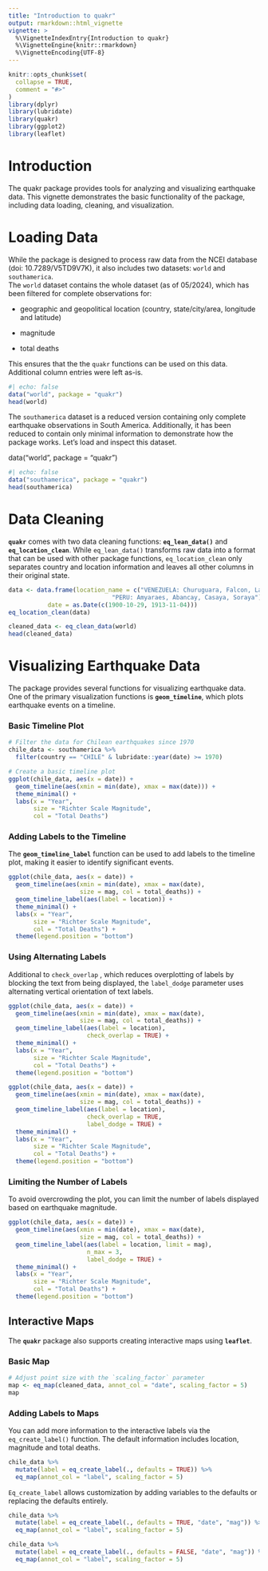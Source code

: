 ```yaml
---
title: "Introduction to quakr"
output: rmarkdown::html_vignette
vignette: >
  %\VignetteIndexEntry{Introduction to quakr}
  %\VignetteEngine{knitr::rmarkdown}
  %\VignetteEncoding{UTF-8}
---
```


```r
knitr::opts_chunk$set(
  collapse = TRUE,
  comment = "#>"
)
library(dplyr)
library(lubridate)
library(quakr)
library(ggplot2)
library(leaflet)
```

# Introduction

The quakr package provides tools for analyzing and visualizing earthquake data. This vignette demonstrates the basic functionality of the package, including data loading, cleaning, and visualization.

# Loading Data

While the package is designed to process raw data from the NCEI database (doi: 10.7289/V5TD9V7K), it also includes two datasets: `world` and `southamerica`.\
The `world` dataset contains the whole dataset (as of 05/2024), which has been filtered for complete observations for:

-   geographic and geopolitical location (country, state/city/area, longitude and latitude)

-   magnitude

-   total deaths

This ensures that the the `quakr` functions can be used on this data. Additional column entries were left as-is.

```r
#| echo: false
data("world", package = "quakr")
head(world)
```

The `southamerica` dataset is a reduced version containing only complete earthquake observations in South America. Additionally, it has been reduced to contain only minimal information to demonstrate how the package works. Let's load and inspect this dataset.

data("world", package = "quakr")

```r
#| echo: false
data("southamerica", package = "quakr")
head(southamerica)
```

# Data Cleaning

**`quakr`** comes with two data cleaning functions: **`eq_lean_data()`** and **`eq_location_clean`**. While `eq_lean_data()` transforms raw data into a format that can be used with other package functions, `eq_location_clean` only separates country and location information and leaves all other columns in their original state.

```r
data <- data.frame(location_name = c("VENEZUELA: Churuguara, Falcon, Lara; CHILE: Northern", 
                             "PERU: Amyaraes, Abancay, Casaya, Soraya"),
           date = as.Date(c(1900-10-29, 1913-11-04)))
eq_location_clean(data)
```


```r
cleaned_data <- eq_clean_data(world)
head(cleaned_data)
```

# Visualizing Earthquake Data

The package provides several functions for visualizing earthquake data. One of the primary visualization functions is **`geom_timeline`**, which plots earthquake events on a timeline.

### Basic Timeline Plot

```r
# Filter the data for Chilean earthquakes since 1970
chile_data <- southamerica %>%
  filter(country == "CHILE" & lubridate::year(date) >= 1970)

# Create a basic timeline plot
ggplot(chile_data, aes(x = date)) +
  geom_timeline(aes(xmin = min(date), xmax = max(date))) +
  theme_minimal() +
  labs(x = "Year",
       size = "Richter Scale Magnitude",
       col = "Total Deaths")
```

### **Adding Labels to the Timeline**

The **`geom_timeline_label`** function can be used to add labels to the timeline plot, making it easier to identify significant events.

```r
ggplot(chile_data, aes(x = date)) +
  geom_timeline(aes(xmin = min(date), xmax = max(date), 
                    size = mag, col = total_deaths)) +
  geom_timeline_label(aes(label = location)) +
  theme_minimal() +
  labs(x = "Year",
       size = "Richter Scale Magnitude",
       col = "Total Deaths") +
  theme(legend.position = "bottom")
```

### Using Alternating Labels

Additional to `check_overlap` , which reduces overplotting of labels by blocking the text from being displayed, the `label_dodge` parameter uses alternating vertical orientation of text labels.

```r
ggplot(chile_data, aes(x = date)) +
  geom_timeline(aes(xmin = min(date), xmax = max(date), 
                    size = mag, col = total_deaths)) +
  geom_timeline_label(aes(label = location), 
                      check_overlap = TRUE) +
  theme_minimal() +
  labs(x = "Year",
       size = "Richter Scale Magnitude",
       col = "Total Deaths") +
  theme(legend.position = "bottom")
```

```r
ggplot(chile_data, aes(x = date)) +
  geom_timeline(aes(xmin = min(date), xmax = max(date), 
                    size = mag, col = total_deaths)) +
  geom_timeline_label(aes(label = location), 
                      check_overlap = TRUE,
                      label_dodge = TRUE) +
  theme_minimal() +
  labs(x = "Year",
       size = "Richter Scale Magnitude",
       col = "Total Deaths") +
  theme(legend.position = "bottom")
```

### **Limiting the Number of Labels**

To avoid overcrowding the plot, you can limit the number of labels displayed based on earthquake magnitude.

```r
ggplot(chile_data, aes(x = date)) +
  geom_timeline(aes(xmin = min(date), xmax = max(date),
                    size = mag, col = total_deaths)) +
  geom_timeline_label(aes(label = location, limit = mag), 
                      n_max = 3, 
                      label_dodge = TRUE) +
  theme_minimal() +
  labs(x = "Year",
       size = "Richter Scale Magnitude",
       col = "Total Deaths") +
  theme(legend.position = "bottom")
```

## Interactive Maps

The **`quakr`** package also supports creating interactive maps using **`leaflet`**.

### Basic Map

```r
# Adjust point size with the `scaling_factor` parameter
map <- eq_map(cleaned_data, annot_col = "date", scaling_factor = 5)
map
```

### Adding Labels to Maps

You can add more information to the interactive labels via the `eq_create_label()` function. The default information includes location, magnitude and total deaths.

```r
chile_data %>% 
  mutate(label = eq_create_label(., defaults = TRUE)) %>% 
  eq_map(annot_col = "label", scaling_factor = 5)
```

`Eq_create_label` allows customization by adding variables to the defaults or replacing the defaults entirely.

```r
chile_data %>% 
  mutate(label = eq_create_label(., defaults = TRUE, "date", "mag")) %>% 
  eq_map(annot_col = "label", scaling_factor = 5)
```

```r
chile_data %>% 
  mutate(label = eq_create_label(., defaults = FALSE, "date", "mag")) %>% 
  eq_map(annot_col = "label", scaling_factor = 5)
```
